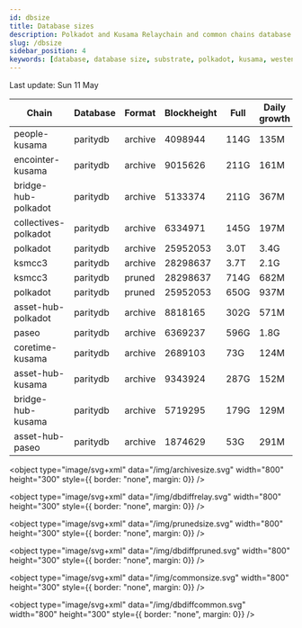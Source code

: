 ```yaml
---
id: dbsize
title: Database sizes
description: Polkadot and Kusama Relaychain and common chains database sizes
slug: /dbsize
sidebar_position: 4
keywords: [database, database size, substrate, polkadot, kusama, westend]
---
```



Last update: Sun 11 May

| Chain    | Database   | Format | Blockheight | Full         | Daily growth |
| ------------------------| ----------- | -------- | ------- | ---------- | ----- | 
| people-kusama | paritydb | archive | 4098944 | 114G | 135M |
| encointer-kusama | paritydb | archive | 9015626 | 211G | 161M |
| bridge-hub-polkadot | paritydb | archive | 5133374 | 211G | 367M |
| collectives-polkadot | paritydb | archive | 6334971 | 145G | 197M |
| polkadot | paritydb | archive | 25952053 | 3.0T | 3.4G |
| ksmcc3 | paritydb | archive | 28298637 | 3.7T | 2.1G |
| ksmcc3 | paritydb | pruned | 28298637 | 714G | 682M |
| polkadot | paritydb | pruned | 25952053 | 650G | 937M |
| asset-hub-polkadot | paritydb | archive | 8818165 | 302G | 571M |
| paseo | paritydb | archive | 6369237 | 596G | 1.8G |
| coretime-kusama | paritydb | archive | 2689103 | 73G | 124M |
| asset-hub-kusama | paritydb | archive | 9343924 | 287G | 152M |
| bridge-hub-kusama | paritydb | archive | 5719295 | 179G | 129M |
| asset-hub-paseo | paritydb | archive | 1874629 | 53G | 291M |
<object type="image/svg+xml" data="/img/archivesize.svg" width="800" height="300" style={{ border: "none", margin: 0}} />

<object type="image/svg+xml" data="/img/dbdiffrelay.svg" width="800" height="300" style={{ border: "none", margin: 0}} />

<object type="image/svg+xml" data="/img/prunedsize.svg" width="800" height="300" style={{ border: "none", margin: 0}} />

<object type="image/svg+xml" data="/img/dbdiffpruned.svg" width="800" height="300" style={{ border: "none", margin: 0}} />

<object type="image/svg+xml" data="/img/commonsize.svg" width="800" height="300" style={{ border: "none", margin: 0}} />

<object type="image/svg+xml" data="/img/dbdiffcommon.svg" width="800" height="300" style={{ border: "none", margin: 0}} />
